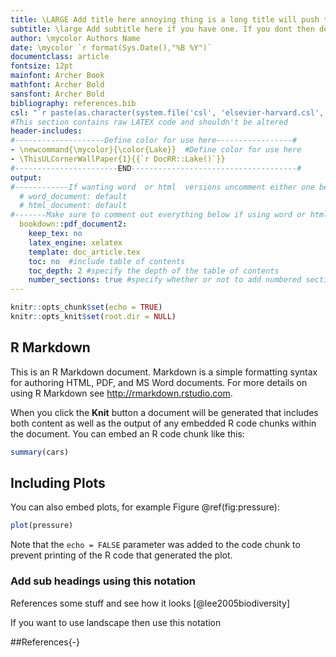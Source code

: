 ```yaml
---
title: \LARGE Add title here annoying thing is a long title will push the author stuff down
subtitle: \large Add subtitle here if you have one. If you dont then delete
author: \mycolor Authors Name
date: \mycolor `r format(Sys.Date(),"%B %Y")`
documentclass: article
fontsize: 12pt
mainfont: Archer Book
mathfont: Archer Bold
sansfont: Archer Bold
bibliography: references.bib
csl: "`r paste(as.character(system.file('csl', 'elsevier-harvard.csl', package = 'DocRR')))`"
#This section contains raw LATEX code and shouldn't be altered
header-includes:
#--------------------Define color for use here-----------------#
- \newcommand{\mycolor}{\color{Lake}}  #Define color for use here
- \ThisULCornerWallPaper{1}{{`r DocRR::Lake()`}}
#-----------------------END-------------------------------------#
output:
#------------If wanting word  or html  versions uncomment either one below-----#
  # word_document: default 
  # html_document: default
#-------Make sure to comment out everything below if using word or html above-----#
  bookdown::pdf_document2:
    keep_tex: no
    latex_engine: xelatex
    template: doc_article.tex
    toc: no  #include table of contents
    toc_depth: 2 #specify the depth of the table of contents
    number_sections: true #specify whether or not to add numbered sections
---
```


```r
knitr::opts_chunk$set(echo = TRUE)
knitr::opts_knit$set(root.dir = NULL)
```

## R Markdown{-}

This is an R Markdown document. Markdown is a simple formatting syntax for authoring HTML, PDF, and MS Word documents. For more details on using R Markdown see <http://rmarkdown.rstudio.com>.

When you click the **Knit** button a document will be generated that includes both content as well as the output of any embedded R code chunks within the document. You can embed an R code chunk like this:

```r
summary(cars)
```

## Including Plots{-}

You can also embed plots, for example Figure \@ref(fig:pressure):

```r
plot(pressure)
```

Note that the `echo = FALSE` parameter was added to the code chunk to prevent printing of the R code that generated the plot.

### Add sub headings using this notation{-}

References some stuff and see how it looks [@lee2005biodiversity]

\newpage
\blandscape
If you want to use landscape then use this notation
\elandscape
\newpage

##References{-}



